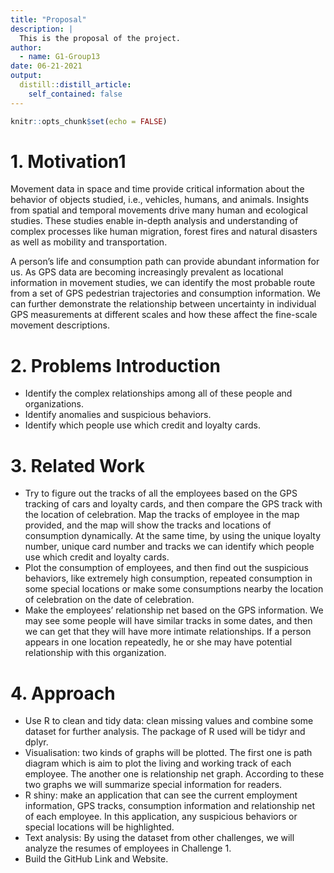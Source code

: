 ```yaml
---
title: "Proposal"
description: |
  This is the proposal of the project.
author:
  - name: G1-Group13
date: 06-21-2021
output:
  distill::distill_article:
    self_contained: false
---
```



```r
knitr::opts_chunk$set(echo = FALSE)
```

# 1.	Motivation1

Movement data in space and time provide critical information about the behavior of objects studied, i.e., vehicles, humans, and animals. Insights from spatial and temporal movements drive many human and ecological studies. These studies enable in-depth analysis and understanding of complex processes like human migration, forest fires and natural disasters as well as mobility and transportation.

A person's life and consumption path can provide abundant information for us. As GPS data are becoming increasingly prevalent as locational information in movement studies, we can identify the most probable route from a set of GPS pedestrian trajectories and consumption information. We can further demonstrate the relationship between uncertainty in individual GPS measurements at different scales and how these affect the fine-scale movement descriptions.

# 2.	Problems Introduction

* Identify the complex relationships among all of these people and organizations.
* Identify anomalies and suspicious behaviors.
* Identify which people use which credit and loyalty cards.

# 3.	Related Work

* Try to figure out the tracks of all the employees based on the GPS tracking of cars and loyalty cards, and then compare the GPS track with the location of celebration. Map the tracks of employee in the map provided, and the map will show the tracks and locations of consumption dynamically. At the same time, by using the unique loyalty number, unique card number and tracks we can identify which people use which credit and loyalty cards.
* Plot the consumption of employees, and then find out the suspicious behaviors, like extremely high consumption, repeated consumption in some special locations or make some consumptions nearby the location of celebration on the date of celebration.
* Make the employees’ relationship net based on the GPS information. We may see some people will have similar tracks in some dates, and then we can get that they will have more intimate relationships. If a person appears in one location repeatedly, he or she may have potential relationship with this organization.

# 4.	Approach

* Use R to clean and tidy data: clean missing values and combine some dataset for further analysis. The package of R used will be tidyr and dplyr.
* Visualisation: two kinds of graphs will be plotted. The first one is path diagram which is aim to plot the living and working track of each employee. The another one is relationship net graph. According to these two graphs we will summarize special information for readers.
* R shiny: make an application that can see the current employment information, GPS tracks, consumption information and relationship net of each employee. In this application, any suspicious behaviors or special locations will be highlighted.
* Text analysis: By using the dataset from other challenges, we will analyze the resumes of employees in Challenge 1.
* Build the GitHub Link and Website.


